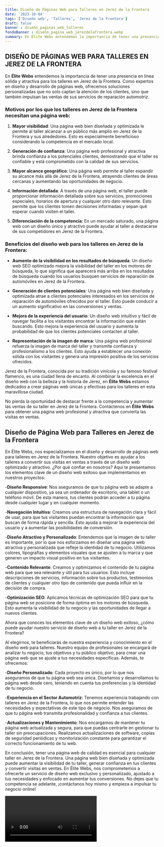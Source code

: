 ```yaml
---
title: Diseño de Páginas Web para Talleres en Jerez de la Frontera
date: '2023-10-04'
tags: ['Diseño web', 'Talleres', 'Jerez de la Frontera']
draft: false
banner : diseño_paginas_web_talleres
fondoBanner : diseño_pagina_web_jerezdelafrontera.webp
summary: En Élite Webs entendemos la importancia de tener una presencia en línea sólida y atractiva para los talleres en Jerez de la Frontera. Como expertos en diseño y desarrollo de páginas web, ofrecemos soluciones personalizadas que no solo captan la atención de los clientes, sino que también impulsan las ventas de sus servicios de reparación automotriz.
---
```


## DISEÑO DE PÁGINAS WEB PARA TALLERES EN JEREZ DE LA FRONTERA

En **Élite Webs** entendemos la importancia de tener una presencia en línea sólida y atractiva para los talleres en Jerez de la Frontera. Como expertos en diseño y desarrollo de páginas web, ofrecemos soluciones personalizadas que no solo captan la atención de los clientes, sino que también impulsan las ventas de sus servicios de reparación automotriz.

### Motivos por los que los talleres en Jerez de la Frontera necesitan una página web:

1. **Mayor visibilidad**: Una página web bien diseñada y optimizada le permite al taller alcanzar a un público más amplio en Jerez de la Frontera y sus alrededores. Esto es especialmente beneficioso considerando la competencia en el mercado local.

2. **Generación de confianza**: Una página web profesional y atractiva brinda confianza a los potenciales clientes, demostrando que el taller es confiable y está comprometido con la calidad de sus servicios.

3. **Mayor alcance geográfico**: Una página web permite al taller expandir su alcance más allá de Jerez de la Frontera, atrayendo clientes de áreas cercanas y aumentando las oportunidades de negocio.

4. **Información detallada**: A través de una página web, el taller puede proporcionar información detallada sobre sus servicios, promociones especiales, horarios de apertura y cualquier otro dato relevante. Esto permite que los clientes tomen decisiones informadas y sepan qué esperar cuando visiten el taller.

5. **Diferenciación de la competencia**: En un mercado saturado, una página web con un diseño único y atractivo puede ayudar al taller a destacarse de sus competidores en Jerez de la Frontera.

### Beneficios del diseño web para los talleres en Jerez de la Frontera:

- **Aumento de la visibilidad en los resultados de búsqueda**: Un diseño web SEO optimizado mejora la visibilidad del taller en los motores de búsqueda, lo que significa que aparecerá más arriba en los resultados de búsqueda cuando los usuarios busquen servicios de reparación de automóviles en Jerez de la Frontera.

- **Generación de clientes potenciales**: Una página web bien diseñada y optimizada atrae a clientes potenciales interesados en los servicios de reparación de automóviles ofrecidos por el taller. Esto puede conducir a un aumento significativo en las conversiones y ventas.

- **Mejora de la experiencia del usuario**: Un diseño web intuitivo y fácil de navegar facilita a los visitantes encontrar la información que están buscando. Esto mejora la experiencia del usuario y aumenta la probabilidad de que los clientes potenciales contacten al taller.

- **Representación de la imagen de marca**: Una página web profesional refuerza la imagen de marca del taller y transmite confianza y profesionalismo a los clientes. Esto ayuda a establecer una conexión sólida con los visitantes y genera una impresión positiva de los servicios ofrecidos.

Jerez de la Frontera, conocida por su tradición vinícola y su famoso festival flamenco, es una ciudad llena de encanto. Al combinar la excelencia en el diseño web con la belleza y la historia de Jerez, en **Élite Webs** estamos dedicados a crear páginas web únicas y efectivas para los talleres en esta maravillosa ciudad.

No pierda la oportunidad de destacar frente a la competencia y aumentar las ventas de su taller en Jerez de la Frontera. Contáctenos en **Élite Webs** para obtener una página web profesional y atractiva que convierta las visitas en ventas.

<GifSeo />

<Cta />

## Diseño de Página Web para Talleres en Jerez de la Frontera

En Élite Webs, nos especializamos en el diseño y desarrollo de páginas web para talleres en Jerez de la Frontera. Nuestro objetivo es ayudar a los talleres a convertir sus visitas en ventas a través de un diseño web optimizado y atractivo. ¿Por qué confiar en nosotros? Aquí te presentamos los elementos clave de un diseño web exitoso que implementamos en nuestros proyectos:

-**Diseño Responsive**: Nos aseguramos de que tu página web se adapte a cualquier dispositivo, ya sea un ordenador de escritorio, una tablet o un teléfono móvil. De esta manera, tus clientes podrán acceder a tu página desde cualquier lugar y en cualquier momento.

-**Navegación Intuitiva**: Creamos una estructura de navegación clara y fácil de usar, para que tus visitantes puedan encontrar la información que buscan de forma rápida y sencilla. Esto ayuda a mejorar la experiencia del usuario y a aumentar las posibilidades de conversión.

-**Diseño Atractivo y Personalizado**: Entendemos que la imagen de tu taller es importante, por lo que nos esforzamos en diseñar una página web atractiva y personalizada que refleje la identidad de tu negocio. Utilizamos colores, tipografías y elementos visuales que se ajusten a tu marca y que generen un impacto visual positivo en tus visitantes.

-**Contenido Relevante**: Creamos y optimizamos el contenido de tu página web para que sea relevante y útil para tus usuarios. Esto incluye descripciones de servicios, información sobre tus productos, testimonios de clientes y cualquier otro tipo de contenido que pueda influir en la decisión de compra.

-**Optimización SEO**: Aplicamos técnicas de optimización SEO para que tu página web se posicione de forma óptima en los motores de búsqueda. Esto aumenta la visibilidad de tu negocio y las oportunidades de llegar a nuevos clientes.

Ahora que conoces los elementos clave de un diseño web exitoso, ¿cómo puede ayudar nuestro servicio de diseño web a tu taller en Jerez de la Frontera?

Al elegirnos, te beneficiarás de nuestra experiencia y conocimiento en el diseño web para talleres. Nuestro equipo de profesionales se encargará de analizar tu negocio, tus objetivos y tu público objetivo, para crear una página web que se ajuste a tus necesidades específicas. Además, te ofrecemos:

-**Diseño Personalizado**: Cada proyecto es único, por lo que nos aseguramos de que tu página web sea única. Diseñamos y desarrollamos tu página web desde cero, teniendo en cuenta tus preferencias y la identidad de tu negocio.

-**Experiencia en el Sector Automotriz**: Tenemos experiencia trabajando con talleres en Jerez de la Frontera, lo que nos permite entender las necesidades y expectativas de este tipo de negocio. Nos aseguramos de que tu página web transmita profesionalidad y confianza a tus clientes.

-**Actualizaciones y Mantenimiento**: Nos encargamos de mantener tu página web actualizada y segura, para que puedas centrarte en gestionar tu taller sin preocupaciones. Realizamos actualizaciones de software, copias de seguridad periódicas y monitorización constante para garantizar el correcto funcionamiento de tu web.

En conclusión, tener una página web de calidad es esencial para cualquier taller en Jerez de la Frontera. Una página web bien diseñada y optimizada puede aumentar la visibilidad de tu taller, generar confianza en tus clientes y convertir visitas en ventas. En Élite Webs, nos comprometemos a ofrecerte un servicio de diseño web exclusivo y personalizado, ajustado a tus necesidades y enfocado en aumentar tus conversiones. No dejes que tu competencia se adelante, ¡contáctanos hoy mismo y empieza a impulsar tu negocio online!

<Video />

<CtaBot job='Talleres' city='Jerez de la Frontera'/>

<Gmaps query='Jerez de la Frontera+españa+maps' />